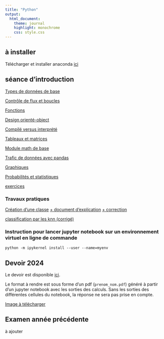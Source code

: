 ```yaml
---
title: "Python"
output:
  html_document:
    theme: journal
    highlight: monochrome
    css: style.css
---
```



## à installer 

Télécharger et installer anaconda [ici](https://www.anaconda.com/) 

## séance d'introduction

[Types de données de base](http://masedki.github.io/enseignements/python/typesdonnees.html)

[Contrôle de flux et boucles](http://masedki.github.io/enseignements/python/loopflowcontrol.html)

[Fonctions](http://masedki.github.io/enseignements/python/functions.html)

[Design orienté-object](http://masedki.github.io/enseignements/python/Object_oriented_design.html)

[Compilé versus interprété](http://masedki.github.io/enseignements/python/Compiled_and_interpreted.html)

[Tableaux et matrices](http://masedki.github.io/enseignements/python/arraymatrix.html)

[Module math de base](http://masedki.github.io/enseignements/python/basicmath.html)


<!-- [Introduction](http://masedki.github.io/enseignements/python/Nb1-IntroPython.html) -->

<!-- [(correction)](http://masedki.github.io/enseignements/python/exercices_correction.html) -->

[Trafic de données avec pandas](http://masedki.github.io/enseignements/python/Nb2-PythonPandas.html)

[Graphiques](http://masedki.github.io/enseignements/python/graphics.html)

[Probabilités et statistiques](http://masedki.github.io/enseignements/python/probasstats.html)

[exercices](http://masedki.github.io/enseignements/python/exercices.html) 

<!-- [+solutions](http://masedki.github.io/enseignements/python/exercices_correction.html) -->
<!-- [Devoir 2022](http://masedki.github.io/enseignements/python/devoir_2022.pdf) -->


### Travaux pratiques

[Création d'une classe ](http://masedki.github.io/enseignements/python/class_logisticregression.html)
[ + document d'explication](http://masedki.github.io/enseignements/pdfs/python/tp_logistic.pdf) 
[ + correction](http://masedki.github.io/enseignements/python/class_logisticregression_sol.html)

[classification par les knn (corrigé)](http://masedki.github.io/enseignements/python/knn_mixture.html)



### Instruction pour lancer jupyter notebook sur un environnement virtuel en ligne de commande


`python -m ipykernel install --user --name=myenv`

<!-- ### Jeux de données  -->

<!-- [jeu de données coronary](http://masedki.github.io/enseignements/datasets/coronary.csv) -->

<!-- [jeu de données Titanic](http://masedki.github.io/enseignements/datasets/titanic-train.csv) -->

<!-- [jeu de données mixture](http://masedki.github.io/enseignements/datasets/mixture.txt) -->



## Devoir 2024

Le devoir est disponible [ici](http://masedki.github.io/enseignements/pdfs/python/devoir_python_2024.pdf). 

Le format à rendre est sous forme d'un pdf (```prenom_nom.pdf```) généré à partir d'un jupyter notebook avec les sorties des calculs. Sans les sorties des différentes cellules du notebook, la réponse ne sera pas prise en compte. 

[Image à télécharger ](http://masedki.github.io/enseignements/datasets/irm_small.jpeg)

## Examen année précédente 

à ajouter 

<!-- [Examen janvier 2024](http://masedki.github.io/enseignements/pdfs/python/examen_2024.pdf)[+ correction+solutions des exercices racine carrée et jour de naissance](http://masedki.github.io/enseignements/python/proposition_de_correction_2024.html) -->




<!-- ## Devoir de l'année dernière (2023) -->

<!-- Il est indispensable de lire et comprendre la partie 9.3.3 voire tout le chapitre 9 du livre de Bishop disponible [ici](http://masedki.github.io/enseignements/pdfs/python/Bishop_PRML.pdf) pour la réalisation du devoir.  Le devoir est disponible [ici](http://masedki.github.io/enseignements/pdfs/python/examen_python_2023.pdf). Vous pouvez travailler en binôme ou individuellement.  -->

<!-- Le format à rendre est sous forme d'un pdf (```prenom_nom.pdf``` ou ```prenom1_nom1_prenom2_nom2.pdf``` pour un binôme) généré à partir d'un jupyter notebook avec les sorties des calculs. Sans les sorties des différentes cellules du notebook, la réponse ne sera pas prise en compte.  -->

